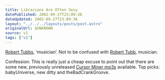 ```yaml
---
title: Librarians Are Often Sexy
datePublished: 2002-09-27T23:09:36
dateUpdated: 2002-09-27T23:09:36
layout: "../../../layouts/posts/post.astro"
originalUrl: $UNKNOWN
source: v1
tags: ["v1"]
---
```


[Robert Tubbs][1], &#8216;musician&#8217;. Not to be confused with [Robert Tubb][2], musician.

Confession: This is really just a cheap excuse to point out that there are some new, previously unreleased [Cursor Miner mp3s][3] available. Top picks: babyUniverse, new ditty and theBadCrankGroove.

[1]: http://www.theylostsomeone.com/ "Robert Tubbs: 'THEYLOSTSOMEONE.COM'"
[2]: http://www.cursorminer.com/ "Cursor Miner aka Robert Tubb: big wodges of industrial scrambling and occasional plaintive haircut"
[3]: http://cursorminer.com/cmmetalexp.htm "Cursor Miner mp3s: better than sex, bedroom boffin (nowt to do with me, i hope), library, new ditty, i want to be a foetus and babyUniverse"
